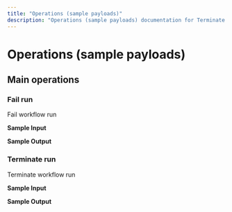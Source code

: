 ```yaml
---
title: "Operations (sample payloads)"
description: "Operations (sample payloads) documentation for Terminate connector"
---
```


# Operations (sample payloads)

## Main operations

### Fail run

Fail workflow run

**Sample Input**

**Sample Output**

### Terminate run

Terminate workflow run

**Sample Input**

**Sample Output**
